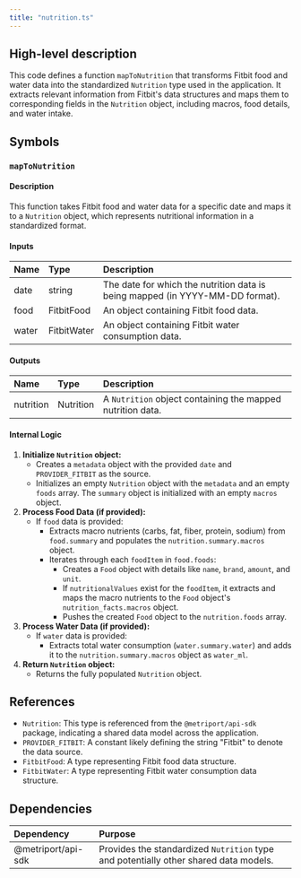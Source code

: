 ```yaml
---
title: "nutrition.ts"
---
```


## High-level description
This code defines a function `mapToNutrition` that transforms Fitbit food and water data into the standardized `Nutrition` type used in the application. It extracts relevant information from Fitbit's data structures and maps them to corresponding fields in the `Nutrition` object, including macros, food details, and water intake.

## Symbols

### `mapToNutrition`
#### Description
This function takes Fitbit food and water data for a specific date and maps it to a `Nutrition` object, which represents nutritional information in a standardized format.

#### Inputs
| Name | Type | Description |
|:-----|:-----|:------------|
| date | string | The date for which the nutrition data is being mapped (in YYYY-MM-DD format). |
| food | FitbitFood | An object containing Fitbit food data. |
| water | FitbitWater | An object containing Fitbit water consumption data. |

#### Outputs
| Name | Type | Description |
|:-----|:-----|:------------|
| nutrition | Nutrition | A `Nutrition` object containing the mapped nutrition data. |

#### Internal Logic
1. **Initialize `Nutrition` object:**
   - Creates a `metadata` object with the provided `date` and `PROVIDER_FITBIT` as the source.
   - Initializes an empty `Nutrition` object with the `metadata` and an empty `foods` array. The `summary` object is initialized with an empty `macros` object.
2. **Process Food Data (if provided):**
   - If `food` data is provided:
     - Extracts macro nutrients (carbs, fat, fiber, protein, sodium) from `food.summary` and populates the `nutrition.summary.macros` object.
     - Iterates through each `foodItem` in `food.foods`:
       - Creates a `Food` object with details like `name`, `brand`, `amount`, and `unit`.
       - If `nutritionalValues` exist for the `foodItem`, it extracts and maps the macro nutrients to the `Food` object's `nutrition_facts.macros` object.
       - Pushes the created `Food` object to the `nutrition.foods` array.
3. **Process Water Data (if provided):**
   - If `water` data is provided:
     - Extracts total water consumption (`water.summary.water`) and adds it to the `nutrition.summary.macros` object as `water_ml`.
4. **Return `Nutrition` object:**
   - Returns the fully populated `Nutrition` object.

## References
- `Nutrition`: This type is referenced from the `@metriport/api-sdk` package, indicating a shared data model across the application.
- `PROVIDER_FITBIT`: A constant likely defining the string "Fitbit" to denote the data source.
- `FitbitFood`: A type representing Fitbit food data structure.
- `FitbitWater`: A type representing Fitbit water consumption data structure.

## Dependencies
| Dependency | Purpose |
|:-----------|:--------|
| @metriport/api-sdk | Provides the standardized `Nutrition` type and potentially other shared data models. | 
